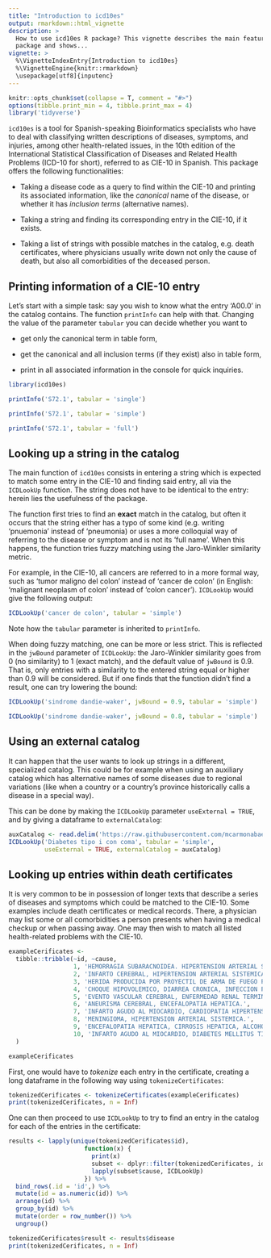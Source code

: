 ```yaml
---
title: "Introduction to icd10es"
output: rmarkdown::html_vignette
description: >
  How to use icd10es R package? This vignette describes the main features of this
  package and shows...
vignette: >
  %\VignetteIndexEntry{Introduction to icd10es}
  %\VignetteEngine{knitr::rmarkdown}
  \usepackage[utf8]{inputenc}
---
```


```r
knitr::opts_chunk$set(collapse = T, comment = "#>")
options(tibble.print_min = 4, tibble.print_max = 4)
library('tidyverse')
```

`icd10es` is a tool for Spanish-speaking Bioinformatics specialists who have to deal with classifying written descriptions of diseases, symptoms, and injuries, among other health-related issues, in the 10th edition of the International Statistical Classification of Diseases and Related Health Problems (ICD-10 for short), referred to as CIE-10 in Spanish. This package offers the following functionalities:

- Taking a disease code as a query to find within the CIE-10 and printing its associated information, like the _canonical_ name of the disease, or whether it has _inclusion terms_ (alternative names).

- Taking a string and finding its corresponding entry in the CIE-10, if it exists. 

- Taking a list of strings with possible matches in the catalog, e.g. death certificates, where physicians usually write down not only the cause of death, but also all comorbidities of the deceased person.

## Printing information of a CIE-10 entry
Let's start with a simple task: say you wish to know what the entry 'A00.0' in the catalog contains. The function `printInfo` can help with that. Changing the value of the parameter `tabular` you can decide whether you want to 

- get only the canonical term in table form, 

- get the canonical and all inclusion terms (if they exist) also in table form, 

- print in all associated information in the console for quick inquiries.

```r
library(icd10es)

printInfo('S72.1', tabular = 'single')

printInfo('S72.1', tabular = 'simple')

printInfo('S72.1', tabular = 'full')

```

## Looking up a string in the catalog

The main function of `icd10es` consists in entering a string which is expected to match some entry in the CIE-10 and finding said entry, all via the `ICDLookUp` function. The string does not have to be identical to the entry: herein lies the usefulness of the package.

The function first tries to find an __exact__ match in the catalog, but often it occurs that the string either has a typo of some kind (e.g. writing 'pnuemonia' instead of 'pneumonia) or uses a more colloquial way of referring to the disease or symptom and is not its 'full name'. When this happens, the function tries fuzzy matching using the Jaro-Winkler similarity metric. 

For example, in the CIE-10, all cancers are referred to in a more formal way, such as 'tumor maligno del colon' instead of 'cancer de colon' (in English: 'malignant neoplasm of colon' instead of 'colon cancer'). `ICDLookUp` would give the following output:

```r
ICDLookUp('cancer de colon', tabular = 'simple')

```
Note how the `tabular` parameter is inherited to `printInfo`.

When doing fuzzy matching, one can be more or less strict. This is reflected in the `jwBound` parameter of `ICDLookUp`: the Jaro-Winkler similarity goes from 0 (no similarity) to 1 (exact match), and the default value of `jwBound` is 0.9. That is, only entries with a similarity to the entered string equal or higher than 0.9 will be considered. But if one finds that the function didn't find a result, one can try lowering the bound:

```r
ICDLookUp('sindrome dandie-waker', jwBound = 0.9, tabular = 'simple')

ICDLookUp('sindrome dandie-waker', jwBound = 0.8, tabular = 'simple')
```

## Using an external catalog

It can happen that the user wants to look up strings in a different, specialized catalog. This could be for example when using an auxiliary catalog which has alternative names of some diseases due to regional variations (like when a country or a country's province historically calls a disease in a special way).

This can be done by making the `ICDLookUp` parameter `useExternal = TRUE`, and by giving a dataframe to `externalCatalog`:

```r
auxCatalog <- read.delim('https://raw.githubusercontent.com/mcarmonabaez/icd10es/master/inst/extdata/inputs/diabetes_subcategories.csv')
ICDLookUp('Diabetes tipo i con coma', tabular = 'simple',
          useExternal = TRUE, externalCatalog = auxCatalog)

```

## Looking up entries within death certificates

It is very common to be in possession of longer texts that describe a series of diseases and symptoms which could be matched to the CIE-10. Some examples include death certificates or medical records. There, a physician may list some or all comorbidities a person presents when having a medical checkup or when passing away. One may then wish to match all listed health-related problems with the CIE-10.

```r
exampleCerificates <-
  tibble::tribble(~id, ~cause,
                  1, 'HEMORRAGIA SUBARACNOIDEA. HIPERTENSION ARTERIAL SISTEMICA. DISLIPIDEMIA.',
                  2, 'INFARTO CEREBRAL, HIPERTENSION ARTERIAL SISTEMICA, TRIGLICERIDEMIA.',
                  3, 'HERIDA PRODUCIDA POR PROYECTIL DE ARMA DE FUEGO PENETRANTE DE TORAX.',
                  4, 'CHOQUE HIPOVOLEMICO, DIARREA CRONICA, INFECCION POR VIRUS DE INMUNODEFICIENCIA HUMANA.',
                  5, 'EVENTO VASCULAR CEREBRAL, ENFERMEDAD RENAL TERMINAL, DIABETES MELLITUS TIPO 2.',
                  6, 'ANEURISMA CEREBRAL, ENCEFALOPATIA HEPATICA.',
                  7, 'INFARTO AGUDO AL MIOCARDIO, CARDIOPATIA HIPERTENSIVA, HIPERTENSION ARTERIAL SISTEMICA',
                  8, 'MENINGIOMA, HIPERTENSION ARTERIAL SISTEMICA.',
                  9, 'ENCEFALOPATIA HEPATICA, CIRROSIS HEPATICA, ALCOHOLISMO CRONICO',
                  10, 'INFARTO AGUDO AL MIOCARDIO, DIABETES MELLITUS TIPO II.'
  )

exampleCerificates
```
First, one would have to _tokenize_ each entry in the certificate, creating a long dataframe in the following way using `tokenizeCertificates`:

```r
tokenizedCerificates <- tokenizeCertificates(exampleCerificates)
print(tokenizedCerificates, n = Inf)

```

One can then proceed to use `ICDLookUp` to try to find an entry in the catalog for each of the entries in the certificate:
```r
results <- lapply(unique(tokenizedCerificates$id),
                     function(x) {
                       print(x)
                       subset <- dplyr::filter(tokenizedCerificates, id == x)
                       lapply(subset$cause, ICDLookUp)
                     }) %>%
  bind_rows(.id = 'id',) %>%
  mutate(id = as.numeric(id)) %>%
  arrange(id) %>%
  group_by(id) %>%
  mutate(order = row_number()) %>%
  ungroup() 
```


```r
tokenizedCerificates$result <- results$disease
print(tokenizedCerificates, n = Inf)
```



